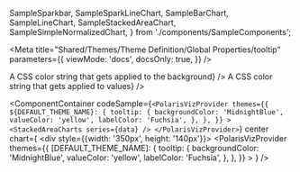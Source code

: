 
  SampleSparkbar,
  SampleSparkLineChart,
  SampleBarChart,
  SampleLineChart,
  SampleStackedAreaChart,
  SampleSimpleNormalizedChart,
} from './components/SampleComponents';

<Meta
  title="Shared/Themes/Theme Definition/Global Properties/tooltip"
  parameters={{
    viewMode: 'docs',
    docsOnly: true,
  }}
/>

<Title>✍️ Theme Definition</Title>

<Title type="h3">
  <code>tooltip</code>
</Title>

<PropertyTable global>
  <PropertyTable.Row
    property={`tooltip.backgroundColor`}
    type={'string'}
    description={<>A CSS color string that gets applied to the background</>}
  />
  <PropertyTable.Row
    property={`tooltip.valueColor`}
    type={'string'}
    description={<>A CSS color string that gets applied to values</>}
  />
</PropertyTable>

<Title type="h4">Examples:</Title>

<ExamplesGrid>

<ComponentContainer
  codeSample={`
    <PolarisVizProvider
      themes={{
        ${DEFAULT_THEME_NAME}: {
          tooltip: {
            backgroundColor: 'MidnightBlue',
            valueColor: 'yellow',
            labelColor: 'Fuchsia',
          },
        },
      }}
    >
    <StackedAreaCharts series={data} />
  </PolarisVizProvider>
    `}
  center
  chart={
    <div style={{width: '350px', height: '140px'}}>
      <PolarisVizProvider
        themes={{
          [DEFAULT_THEME_NAME]: {
            tooltip: {
              backgroundColor: 'MidnightBlue',
              valueColor: 'yellow',
              labelColor: 'Fuchsia',
            },
          },
        }}
      >
        <SampleBarChart />
      </PolarisVizProvider>
    </div>
  }
/>

</ExamplesGrid>
